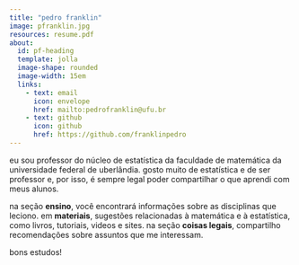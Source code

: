 ```yaml
---
title: "pedro franklin"
image: pfranklin.jpg
resources: resume.pdf
about:
  id: pf-heading
  template: jolla
  image-shape: rounded
  image-width: 15em
  links: 
    - text: email
      icon: envelope
      href: mailto:pedrofranklin@ufu.br
    - text: github
      icon: github
      href: https://github.com/franklinpedro
---
```


:::{#pf-heading}

eu sou professor do núcleo de estatística da faculdade de matemática da universidade federal de uberlândia. gosto muito de estatística e de ser professor e, por isso, é sempre legal poder compartilhar o que aprendi com meus alunos.

na seção **ensino**, você encontrará informações sobre as disciplinas que leciono. em **materiais**, sugestões relacionadas à matemática e à estatística, como livros, tutoriais, videos e sites. na seção **coisas legais**, compartilho recomendações sobre assuntos que me interessam.

bons estudos!

:::